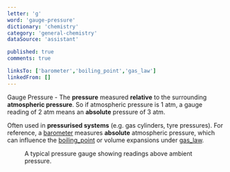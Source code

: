 ```yaml
---
letter: 'g'
word: 'gauge-pressure'
dictionary: 'chemistry'
category: 'general-chemistry'
dataSource: 'assistant'

published: true
comments: true

linksTo: ['barometer','boiling_point','gas_law']
linkedFrom: []
---
```


<a id="gauge_pressure">Gauge Pressure</a> - The **pressure** measured **relative** to the surrounding **atmospheric pressure**. So if atmospheric pressure is 1 atm, a gauge reading of 2 atm means an **absolute** pressure of 3 atm.

Often used in **pressurised systems** (e.g. gas cylinders, tyre pressures). For reference, a [barometer](#barometer) measures **absolute** atmospheric pressure, which can influence the [boiling_point](#boiling_point) or volume expansions under [gas_law](#gas_law).

<Figure src="/site-images/pressure-gauge-example.png">
    A typical pressure gauge showing readings above ambient pressure.
</Figure>


